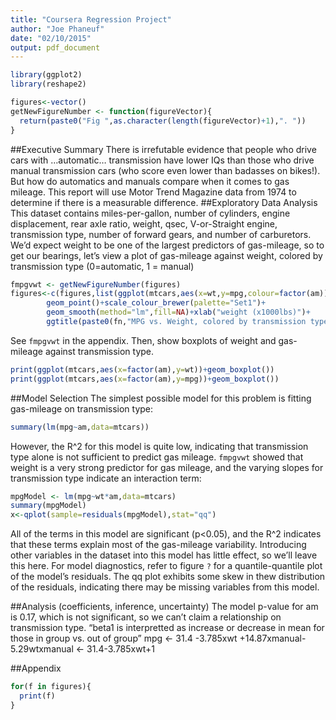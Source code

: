 ```yaml
---
title: "Coursera Regression Project"
author: "Joe Phaneuf"
date: "02/10/2015"
output: pdf_document
---
```

```r
library(ggplot2)
library(reshape2)

figures<-vector()
getNewFigureNumber <- function(figureVector){
  return(paste0("Fig ",as.character(length(figureVector)+1),". "))
}
```


##Executive Summary
There is irrefutable evidence that people who drive cars with ...automatic... transmission have lower IQs than those who drive manual transmission cars (who score even lower than badasses on bikes!).  But how do automatics and manuals compare when it comes to gas mileage.  This report will use Motor Trend Magazine data from 1974 to determine if there is a measurable difference.
##Exploratory Data Analysis
This dataset contains miles-per-gallon, number of cylinders, engine displacement, rear axle ratio, weight, qsec, V-or-Straight engine, transmission type, number of forward gears, and number of carburetors.
We'd expect weight to be one of the largest predictors of gas-mileage, so to get our bearings, let's view a plot of gas-mileage against weight, colored by transmission type (0=automatic, 1 = manual)
```r
fmpgvwt <- getNewFigureNumber(figures)
figures<-c(figures,list(ggplot(mtcars,aes(x=wt,y=mpg,colour=factor(am)))+
        geom_point()+scale_colour_brewer(palette="Set1")+
        geom_smooth(method="lm",fill=NA)+xlab("weight (x1000lbs)")+
        ggtitle(paste0(fn,"MPG vs. Weight, colored by transmission type"))))

```
See `fmpgvwt` in the appendix.  Then, show boxplots of weight and gas-mileage against transmission type.
```r
print(ggplot(mtcars,aes(x=factor(am),y=wt))+geom_boxplot())
print(ggplot(mtcars,aes(x=factor(am),y=mpg))+geom_boxplot())
```

##Model Selection
The simplest possible model for this problem is fitting gas-mileage on transmission type:
```r
summary(lm(mpg~am,data=mtcars))
```
However, the R^2 for this model is quite low, indicating that transmission type alone is not sufficient to predict gas mileage.  `fmpgvwt` showed that weight is a very strong predictor for gas mileage, and the varying slopes for transmission type indicate an interaction term:
```r
mpgModel <- lm(mpg~wt*am,data=mtcars)
summary(mpgModel)
x<-qplot(sample=residuals(mpgModel),stat="qq")
```
All of the terms in this model are significant (p<0.05), and the R^2 indicates that these terms explain most of the gas-mileage variability.  Introducing other variables in the dataset into this model has little effect, so we'll leave this here.  For model diagnostics, refer to figure `?` for a quantile-quantile plot of the model's residuals.  The qq plot exhibits some skew in thew distribution of the residuals, indicating there may be missing variables from this model.

##Analysis (coefficients, inference, uncertainty)
The model p-value for am is 0.17, which is not significant, so we can't claim a relationship on transmission type.
"beta1 is interpretted as increase or decrease in mean for those in group vs. out of group"
mpg <- 31.4 -3.785xwt +14.87xmanual-5.29wtxmanual <- 31.4-3.785xwt+1

##Appendix
```r
for(f in figures){
  print(f)
}
```

